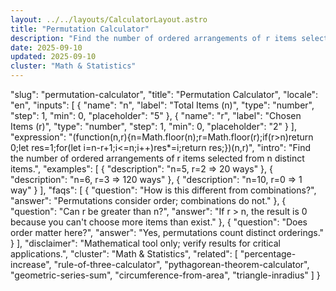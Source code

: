 ```yaml
---
layout: ../../layouts/CalculatorLayout.astro
title: "Permutation Calculator"
description: "Find the number of ordered arrangements of r items selected from n distinct items."
date: 2025-09-10
updated: 2025-09-10
cluster: "Math & Statistics"
---
```


  "slug": "permutation-calculator",
  "title": "Permutation Calculator",
  "locale": "en",
  "inputs": [
    {
      "name": "n",
      "label": "Total Items (n)",
      "type": "number",
      "step": 1,
      "min": 0,
      "placeholder": "5"
    },
    {
      "name": "r",
      "label": "Chosen Items (r)",
      "type": "number",
      "step": 1,
      "min": 0,
      "placeholder": "2"
    }
  ],
  "expression": "(function(n,r){n=Math.floor(n);r=Math.floor(r);if(r>n)return 0;let res=1;for(let i=n-r+1;i<=n;i++)res*=i;return res;})(n,r)",
  "intro": "Find the number of ordered arrangements of r items selected from n distinct items.",
  "examples": [
    {
      "description": "n=5, r=2 ⇒ 20 ways"
    },
    {
      "description": "n=6, r=3 ⇒ 120 ways"
    },
    {
      "description": "n=10, r=0 ⇒ 1 way"
    }
  ],
  "faqs": [
    {
      "question": "How is this different from combinations?",
      "answer": "Permutations consider order; combinations do not."
    },
    {
      "question": "Can r be greater than n?",
      "answer": "If r > n, the result is 0 because you can't choose more items than exist."
    },
    {
      "question": "Does order matter here?",
      "answer": "Yes, permutations count distinct orderings."
    }
  ],
  "disclaimer": "Mathematical tool only; verify results for critical applications.",
  "cluster": "Math & Statistics",
  "related": [
    "percentage-increase",
    "rule-of-three-calculator",
    "pythagorean-theorem-calculator",
    "geometric-series-sum",
    "circumference-from-area",
    "triangle-inradius"
  ]
}

<Calculator schema={schema} />
